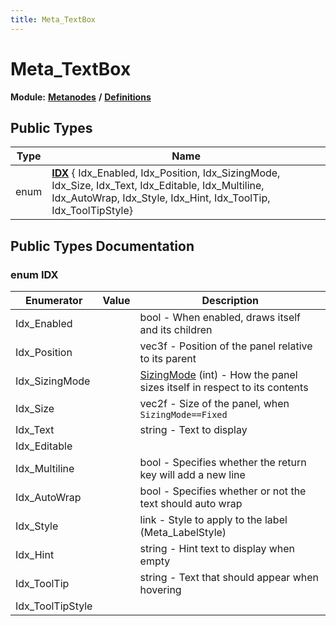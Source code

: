 ```yaml
---
title: Meta_TextBox
---
```


# Meta_TextBox

**Module:** **[Metanodes](../../modules/metanodes/index.mdx)** **/** **[Definitions](../../modules/metanodes/definitions.mdx)**

## Public Types

| Type           | Name           |
| -------------- | -------------- |
| enum| **[IDX](#enum-idx)** { Idx_Enabled, Idx_Position, Idx_SizingMode, Idx_Size, Idx_Text, Idx_Editable, Idx_Multiline, Idx_AutoWrap, Idx_Style, Idx_Hint, Idx_ToolTip, Idx_ToolTipStyle} |

## Public Types Documentation

### enum IDX

| Enumerator | Value | Description |
| ---------- | ----- | ----------- |
| Idx_Enabled | | bool - When enabled, draws itself and its children   |
| Idx_Position | | vec3f - Position of the panel relative to its parent   |
| Idx_SizingMode | | [SizingMode](../metanodes/meta-panel.mdx#enum-sizingmode) (int) - How the panel sizes itself in respect to its contents   |
| Idx_Size | | vec2f - Size of the panel, when `SizingMode==Fixed`  |
| Idx_Text | | string - Text to display   |
| Idx_Editable | |   |
| Idx_Multiline | | bool - Specifies whether the return key will add a new line   |
| Idx_AutoWrap | | bool - Specifies whether or not the text should auto wrap   |
| Idx_Style | | link - Style to apply to the label (Meta_LabelStyle)   |
| Idx_Hint | | string - Hint text to display when empty   |
| Idx_ToolTip | | string - Text that should appear when hovering   |
| Idx_ToolTipStyle | |   |
